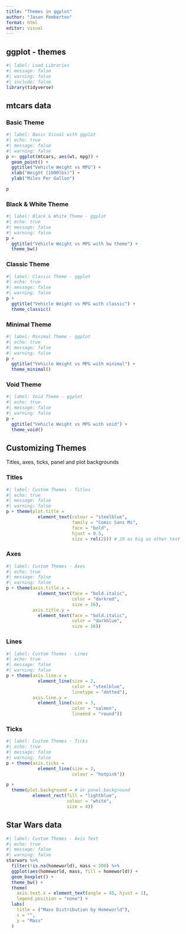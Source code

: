 ```yaml
---
title: "Themes in ggplot"
author: "Jason Pemberton"
format: html
editor: visual
---
```


## ggplot - themes

```r
#| label: Load Libraries
#| message: false
#| warning: false
#| include: false
library(tidyverse)
```

## mtcars data

### Basic Theme

```r
#| label: Basic Visual with ggplot
#| echo: true
#| message: false
#| warning: false
p <- ggplot(mtcars, aes(wt, mpg)) +
  geom_point() +
  ggtitle("Vehicle Weight vs MPG") +
  xlab("Weight (1000lbs)") +
  ylab("Miles Per Gallon")

p
```

### Black & White Theme

```r
#| label: Black & White Theme - ggplot
#| echo: true
#| message: false
#| warning: false
p +
  ggtitle("Vehicle Weight vs MPG with bw theme") + 
  theme_bw()
```

### Classic Theme

```r
#| label: Classic Theme - ggplot
#| echo: true
#| message: false
#| warning: false
p +
  ggtitle("Vehicle Weight vs MPG with classic") + 
  theme_classic()
```

### Minimal Theme

```r
#| label: Minimal Theme - ggplot
#| echo: true
#| message: false
#| warning: false
p +
  ggtitle("Vehicle Weight vs MPG with minimal") + 
  theme_minimal()
```

### Void Theme

```r
#| label: Void Theme - ggplot
#| echo: true
#| message: false
#| warning: false
p +
  ggtitle("Vehicle Weight vs MPG with void") + 
  theme_void()
```

## Customizing Themes

Titles, axes, ticks, panel and plot backgrounds

### Titles

```r
#| label: Custom Themes - Titles
#| echo: true
#| message: false
#| warning: false
p + theme(plot.title = 
            element_text(colour = "steelblue",
                         family = "Comic Sans Ms",
                         face = "bold",
                         hjust = 0.5,
                         size = rel(2))) # 2X as big as other text
```

### Axes

```r
#| label: Custom Themes - Axes
#| echo: true
#| message: false
#| warning: false
p + theme(axis.title.x = 
            element_text(face = "bold.italic",
                         color = "darkred",
                         size = 16),
          axis.title.y = 
            element_text(face = "bold.italic",
                         color = "darkblue",
                         size = 16))
```

### Lines

```r
#| label: Custom Themes - Lines
#| echo: true
#| message: false
#| warning: false
p + theme(axis.line.x = 
            element_line(size = 2,
                         color = "steelblue",
                         linetype = "dotted"),
          axis.line.y = 
            element_line(size = 3,
                         color = "salmon",
                         lineend = "round"))
```

### Ticks

```r
#| label: Custom Themes - Ticks
#| echo: true
#| message: false
#| warning: false
p + theme(axis.ticks = 
            element_line(size = 3,
                         colour = "hotpink"))

p + 
  theme(plot.background = # or panel.background
          element_rect(fill = "lightblue",
                       colour = "white",
                       size = 4))
```

## Star Wars data

```r
#| label: Custom Themes - Axis Text
#| echo: true
#| message: false
#| warning: false
starwars %>% 
  filter(!is.na(homeworld), mass < 200) %>% 
  ggplot(aes(homeworld, mass, fill = homeworld)) +
  geom_boxplot() +
  theme_bw() +
  theme(
    axis.text.x = element_text(angle = 45, hjust = 1),
    legend.position = "none") +
  labs(
    title = ("Mass Distribution by Homeworld"),
    x = "",
    y = "Mass"
  )
  
```
